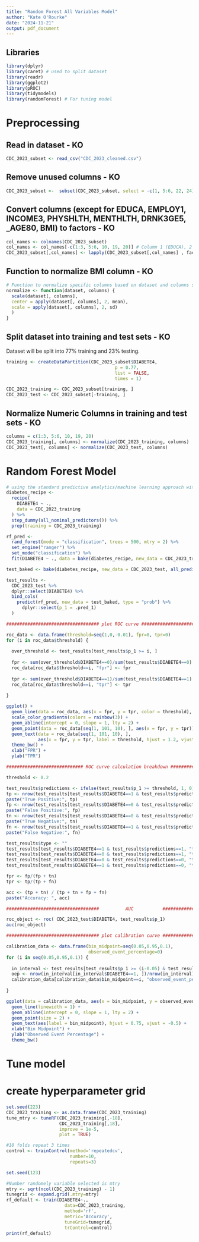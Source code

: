 ```yaml
---
title: "Random Forest All Variables Model"
author: "Kate O'Rourke"
date: "2024-11-21"
output: pdf_document
---
```


## Libraries
```r
library(dplyr)
library(caret) # used to split dataset
library(readr)
library(ggplot2)
library(pROC)
library(tidymodels) 
library(randomForest) # For tuning model
```

# Preprocessing

## Read in dataset - KO
```r
CDC_2023_subset <- read_csv("CDC_2023_cleaned.csv")
```

## Remove unused columns - KO
```r
CDC_2023_subset <-  subset(CDC_2023_subset, select = -c(1, 5:6, 22, 24) )
```

## Convert columns (except for EDUCA, EMPLOY1, INCOME3, PHYSHLTH, MENTHLTH, DRNK3GE5, _AGE80, BMI) to factors - KO
```r
col_names <- colnames(CDC_2023_subset)
col_names <- col_names[-c(1:3, 5:6, 10, 19, 20)] # Column 1 (EDUCA), 2 (EMPLOY1), 3 (INCOME3), 5 (PHYSHLTH), 6 (MENTHLTH), 10 (DRNK3GE5), 19 (_AGE80), 20 (BMI)
CDC_2023_subset[,col_names] <- lapply(CDC_2023_subset[,col_names] , factor)
```

## Function to normalize BMI column - KO
```r
# Function to normalize specific columns based on dataset and columns specified
normalize <- function(dataset, columns) {
  scale(dataset[, columns],
  center = apply(dataset[, columns], 2, mean),
  scale = apply(dataset[, columns], 2, sd)
  )
}
```

## Split dataset into training and test sets - KO
Dataset will be split into 77% training and 23% testing.
```r
training <- createDataPartition(CDC_2023_subset$DIABETE4,
                                         p = 0.77,
                                         list = FALSE,
                                         times = 1)

CDC_2023_training <- CDC_2023_subset[training, ]
CDC_2023_test <- CDC_2023_subset[-training, ]
```

## Normalize Numeric Columns in training and test sets - KO
```r
columns = c(1:3, 5:6, 10, 19, 20)
CDC_2023_training[, columns] <- normalize(CDC_2023_training, columns)
CDC_2023_test[, columns] <- normalize(CDC_2023_test, columns)
```

# Random Forest Model

```r
# using the standard predictive analytics/machine learning approach with the tidymodels framework 
diabetes_recipe <- 
  recipe(
    DIABETE4 ~ ., 
    data = CDC_2023_training
  ) %>%
  step_dummy(all_nominal_predictors()) %>%
  prep(training = CDC_2023_training)

rf_pred <- 
  rand_forest(mode = "classification", trees = 500, mtry = 2) %>%
  set_engine("ranger") %>%
  set_mode("classification") %>%
  fit(DIABETE4 ~ ., data = bake(diabetes_recipe, new_data = CDC_2023_training))

test_baked <- bake(diabetes_recipe, new_data = CDC_2023_test, all_predictors())

test_results <- 
  CDC_2023_test %>%
  dplyr::select(DIABETE4) %>%
  bind_cols(
    predict(rf_pred, new_data = test_baked, type = "prob") %>%
      dplyr::select(p_1 = .pred_1)
  )

################################### plot ROC curve ###################################

roc_data <- data.frame(threshold=seq(1,0,-0.01), fpr=0, tpr=0)
for (i in roc_data$threshold) {
  
  over_threshold <- test_results[test_results$p_1 >= i, ]
  
  fpr <- sum(over_threshold$DIABETE4==0)/sum(test_results$DIABETE4==0)
  roc_data[roc_data$threshold==i, "fpr"] <- fpr
  
  tpr <- sum(over_threshold$DIABETE4==1)/sum(test_results$DIABETE4==1)
  roc_data[roc_data$threshold==i, "tpr"] <- tpr
  
}

ggplot() +
  geom_line(data = roc_data, aes(x = fpr, y = tpr, color = threshold), linewidth = 2) +
  scale_color_gradientn(colors = rainbow(3)) +
  geom_abline(intercept = 0, slope = 1, lty = 2) +
  geom_point(data = roc_data[seq(1, 101, 10), ], aes(x = fpr, y = tpr)) +
  geom_text(data = roc_data[seq(1, 101, 10), ],
            aes(x = fpr, y = tpr, label = threshold, hjust = 1.2, vjust = -0.2)) +
  theme_bw() +
  xlab("FPR") + 
  ylab("TPR")

############################# ROC curve calculation breakdown ############################

threshold <- 0.2

test_results$predictions <- ifelse(test_results$p_1 >= threshold, 1, 0)
tp <- nrow(test_results[test_results$DIABETE4==1 & test_results$predictions==1, ])
paste("True Positive:", tp)
fp <- nrow(test_results[test_results$DIABETE4==0 & test_results$predictions==1, ])
paste("False Positive:", fp)
tn <- nrow(test_results[test_results$DIABETE4==0 & test_results$predictions==0, ])
paste("True Negative:", tn)
fn <- nrow(test_results[test_results$DIABETE4==1 & test_results$predictions==0, ])
paste("False Negative:", fn)

test_results$type <- ""
test_results[test_results$DIABETE4==1 & test_results$predictions==1, "type"] <- "tp"
test_results[test_results$DIABETE4==0 & test_results$predictions==1, "type"] <- "fp"
test_results[test_results$DIABETE4==0 & test_results$predictions==0, "type"] <- "tn"
test_results[test_results$DIABETE4==1 & test_results$predictions==0, "type"] <- "fn"

fpr <- fp/(fp + tn)
tpr <- tp/(tp + fn)

acc <- (tp + tn) / (tp + tn + fp + fn)
paste("Accuracy: ", acc)

###################################          AUC           ###################################

roc_object <- roc( CDC_2023_test$DIABETE4, test_results$p_1)
auc(roc_object)

################################### plot calibration curve ###################################

calibration_data <- data.frame(bin_midpoint=seq(0.05,0.95,0.1),
                               observed_event_percentage=0)
for (i in seq(0.05,0.95,0.1)) {
  
  in_interval <- test_results[test_results$p_1 >= (i-0.05) & test_results$p_1 <= (i+0.05), ]
  oep <- nrow(in_interval[in_interval$DIABETE4==1, ])/nrow(in_interval)
  calibration_data[calibration_data$bin_midpoint==i, "observed_event_percentage"] <- oep
  
}

ggplot(data = calibration_data, aes(x = bin_midpoint, y = observed_event_percentage)) +
  geom_line(linewidth = 1) +
  geom_abline(intercept = 0, slope = 1, lty = 2) +
  geom_point(size = 2) +
  geom_text(aes(label = bin_midpoint), hjust = 0.75, vjust = -0.5) +
  xlab("Bin Midpoint") +
  ylab("Observed Event Percentage") + 
  theme_bw()
```

# Tune model
# create hyperparameter grid
```r
set.seed(223)
CDC_2023_training <- as.data.frame(CDC_2023_training)
tune_mtry <- tuneRF(CDC_2023_training[,-18], 
                    CDC_2023_training[,18], 
                    improve = 1e-5, 
                    plot = TRUE) 

#10 folds repeat 3 times
control <- trainControl(method='repeatedcv', 
                        number=10, 
                        repeats=3)

set.seed(123)

#Number randomely variable selected is mtry
mtry <- sqrt(ncol(CDC_2023_training) - 1)
tunegrid <- expand.grid(.mtry=mtry)
rf_default <- train(DIABETE4~., 
                      data=CDC_2023_training, 
                      method='rf', 
                      metric='Accuracy', 
                      tuneGrid=tunegrid, 
                      trControl=control)
print(rf_default)
```